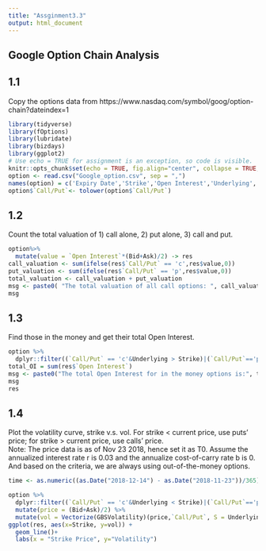 ```yaml
---
title: "Assginment3.3"
output: html_document
---
```


## Google Option Chain Analysis

## 1.1
Copy the options data from https://www.nasdaq.com/symbol/goog/option-chain?dateindex=1
```r
library(tidyverse)
library(fOptions)
library(lubridate)
library(bizdays)
library(ggplot2)
# Use echo = TRUE for assignment is an exception, so code is visible. 
knitr::opts_chunk$set(echo = TRUE, fig.align="center", collapse = TRUE, cache = TRUE) 
option <- read.csv("Google_option.csv", sep = ",")
names(option) = c('Expiry Date','Strike','Open Interest','Underlying','Call/Put','Bid','Ask')
option$`Call/Put`<- tolower(option$`Call/Put`)
```

## 1.2
Count the total valuation of 1) call alone, 2) put alone, 3) call and put.
```r
option%>%
  mutate(value = `Open Interest`*(Bid+Ask)/2) -> res
call_valuation <- sum(ifelse(res$`Call/Put` == 'c',res$value,0))
put_valuation <- sum(ifelse(res$`Call/Put` == 'p',res$value,0))
total_valuation <- call_valuation + put_valuation
msg <- paste0( "The total valuation of all call options: ", call_valuation, "; The total valuation of all put options: ", put_valuation, "; The total valuation of all call options: ", call_valuation, "; The total valuation of all call and put options: ", total_valuation)
msg
```

## 1.3
Find those in the money and get their total Open Interest.
```r
option %>%
  dplyr::filter((`Call/Put` == 'c'&Underlying > Strike)|(`Call/Put`=='p'&Underlying < Strike))-> res
total_OI = sum(res$`Open Interest`)
msg <- paste0("The total Open Interest for in the money options is:", total_OI)
msg
res


```

## 1.4
Plot the volatility curve, strike v.s. vol. For strike < current price, use puts' price; for strike > current price, use calls' price.  
Note: The price data is as of Nov 23 2018, hence set it as T0. Assume the annualized interest rate r is 0.03 and the annualize cost-of-carry rate b is 0.
And based on the criteria, we are always using out-of-the-money options.
```r
time <- as.numeric((as.Date("2018-12-14") - as.Date("2018-11-23"))/365)

option %>%
  dplyr::filter((`Call/Put` == 'c'&Underlying < Strike)|(`Call/Put`=='p'&Underlying > Strike)) %>%
  mutate(price = (Bid+Ask)/2) %>%
  mutate(vol = Vectorize(GBSVolatility)(price,`Call/Put`, S = Underlying, Strike, Time= time, r=0.03, b = 0.00 ,maxiter = 1000)) -> res
ggplot(res, aes(x=Strike, y=vol)) +
  geom_line()+
  labs(x = "Strike Price", y="Volatility")
```